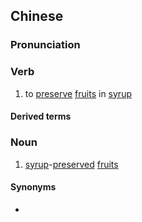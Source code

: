 {{also|蜜饯}}
==Chinese==
{{zh-forms|s=蜜饯}}
{{wikipedia|lang=zh}}

===Pronunciation===
{{zh-pron
|m=mìjiàn
|c=mat6 zin3
|md=mĭk-ciéng
|mn=bi̍t-chiàn
|cat=v,n
}}

===Verb===
{{zh-verb}}

# to [[preserve]] [[fruit]]s in [[syrup]]

====Derived terms====
{{zh-der|蜜餞砒霜}}

===Noun===
{{zh-noun}}

# [[syrup]]-[[preserve]]d [[fruit]]s

====Synonyms====
* {{qualifier|Min Nan}} {{zh-l|鹹酸甜}}